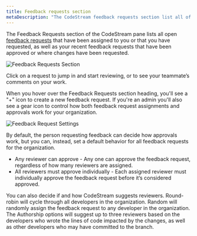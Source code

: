 ```yaml
---
title: Feedback requests section
metaDescription: "The CodeStream feedback requests section list all of your open feedback requests."
---
```


The Feedback Requests section of the CodeStream pane lists all open [feedback
requests](../workflow/feedback-requests) that have been assigned to you or that
you have requested, as well as your recent feedback requests that have been
approved or where changes have been requested. 

![Feedback Requests Section](/images/FRSection1.png)

Click on a request to jump in and start reviewing, or to see your teammate’s
comments on your work.

When you hover over the Feedback Requests section heading, you'll see a "+" icon
to create a new feedback request. If you're an admin you'll also see a gear
icon to control how both feedback request assignments and approvals work for
your organization. 

![Feedback Request Settings](/images/FRTeamSettings.png)

By default, the person requesting feedback can decide how approvals work, but
you can, instead, set a default behavior for all feedback requests for the
organization.

* Any reviewer can approve - Any one can approve the feedback request,
  regardless of how many reviewers are assigned.
* All reviewers must approve individually - Each assigned reviewer must
  individually approve the feedback request before it’s considered approved.

You can also decide if and how CodeStream suggests reviewers. Round-robin will
cycle through all developers in the organization. Random will randomly assign
the feedback request to any developer in the organization. The Authorship
options will suggest up to three reviewers based on the developers who wrote the
lines of code impacted by the changes, as well as other developers who may have
committed to the branch.